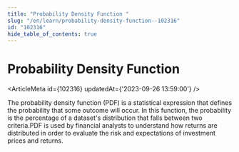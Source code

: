 ```yaml
---
title: "Probability Density Function "
slug: "/en/learn/probability-density-function--102316"
id: "102316"
hide_table_of_contents: true
---
```



# Probability Density Function 

<ArticleMeta id={102316} updatedAt={'2023-09-26 13:59:00'} />
<div className='border-solid border-b border-t-0 my-4 border-[var(--ifm-color-gray-300)]' />

The probability density function (PDF) is a statistical expression that defines the probability that some outcome will occur. In this function, the probability is the percentage of a dataset's distribution that falls between two criteria.PDF is used by financial analysts to understand how returns are distributed in order to evaluate the risk and expectations of investment prices and returns.
